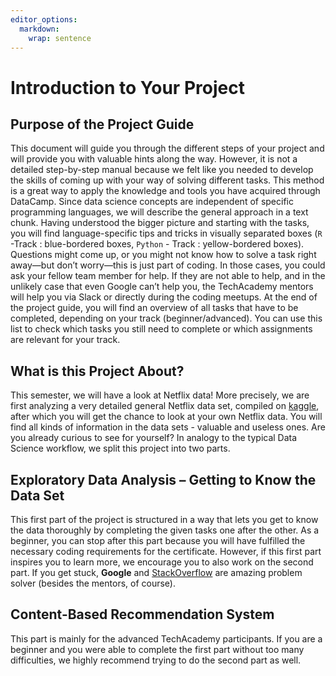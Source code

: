 ---
editor_options: 
  markdown: 
    wrap: sentence
---

\newpage

# Introduction to Your Project

## Purpose of the Project Guide
This document will guide you through the different steps of your project and will provide you with valuable hints along the way. However, it is not a detailed step-by-step manual because we felt like you needed to develop the skills of coming up with your way of solving different tasks. This method is a great way to apply the knowledge and tools you have acquired through DataCamp.
Since data science concepts are independent of specific programming languages, we will describe the general approach in a text chunk. Having understood the bigger picture and starting with the tasks, you will find language-specific tips and tricks in visually separated boxes (`R` -Track : blue-bordered boxes, `Python` - Track : yellow-bordered boxes).
Questions might come up, or you might not know how to solve a task right away—but don’t worry—this is just part of coding. In those cases, you could ask your fellow team member for help. If they are not able to help, and in the unlikely case that even Google can’t help you, the TechAcademy mentors will help you via Slack or directly during the coding meetups.
At the end of the project guide, you will find an overview of all tasks that have to be completed, depending on your track (beginner/advanced). You can use this list to check which tasks you still need to complete or which assignments are relevant for your track.

## What is this Project About?
This semester, we will have a look at Netflix data! More precisely, we are first analyzing a very detailed general Netflix data set, compiled on [kaggle](https://www.kaggle.com/datasets/shivamb/netflix-shows), after which you will get the chance to look at your own Netflix data. You will find all kinds of information in the data sets - valuable and useless ones.
Are you already curious to see for yourself? In analogy to the typical Data Science workflow, we split this project into two parts. 


## Exploratory Data Analysis -- Getting to Know the Data Set
This first part of the project is structured in a way that lets you get to know the data thoroughly by completing the given tasks one after the other. As a beginner, you can stop after this part because you will have fulfilled the necessary coding requirements for the certificate. However, if this first part inspires you to learn more, we encourage you to also work on the second part.
If you get stuck, **Google** and [StackOverflow](https://stackoverflow.com/) are amazing problem solver (besides the mentors, of course).


## Content-Based Recommendation System
This part is mainly for the advanced TechAcademy participants. If you are a beginner and you were able to complete the first part without too many difficulties, we highly recommend trying to do the second part as well. 
